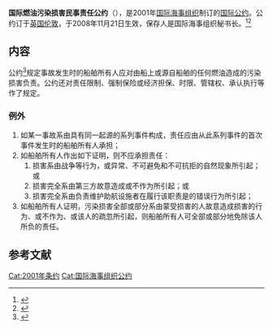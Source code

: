 {{Infobox treaty
|name=国际燃油污染损害民事责任公约
|date_signed=2001年3月23日
|date_effective=2008年11月21日
|location_signed={{GBR}}[[伦敦|伦敦]]
|depositor=[[国际海事组织|国际海事组织]]秘书长
|languages=阿拉伯文、中文、英文、<br>法文、俄文、西班牙文
|parties=100（截至2021年3月2日）<ref>{{Cite web|title=Status Of Treaties|url=https://wwwcdn.imo.org/localresources/en/About/Conventions/StatusOfConventions/StatusOfTreaties.pdf|publisher=wwwcdn.imo.org|language=en|accessdate=2020-03-18|archive-date=2021-09-29|archive-url=https://web.archive.org/web/20210929230708/https://wwwcdn.imo.org/localresources/en/About/Conventions/StatusOfConventions/StatusOfTreaties.pdf|dead-url=no}}</ref>
}}

'''国际燃油污染损害民事责任公约'''（{{lang-en|International Convention on Civil Liability for Bunker Oil Pollution Damage}}），是2001年[[国际海事组织|国际海事组织]]制订的[[国际公约|国际公约]]。公约订于[[英国|英国]][[伦敦|伦敦]]，于2008年11月21日生效，保存人是国际海事组织秘书长。<ref>{{Cite web|title=International Convention on Civil Liability for Bunker Oil Pollution Damage (BUNKER)|url=https://www.imo.org/en/About/Conventions/Pages/International-Convention-on-Civil-Liability-for-Bunker-Oil-Pollution-Damage-(BUNKER).aspx|accessdate=2021-01-15|publisher=www.imo.org|language=en|dead-url=no|archive-date=2020-11-29|archive-url=https://web.archive.org/web/20201129071546/https://www.imo.org/en/About/Conventions/Pages/International-Convention-on-Civil-Liability-for-Bunker-Oil-Pollution-Damage-(BUNKER).aspx}}</ref><ref>{{Cite web|title=2001年国际燃油污染损害民事责任公约|url=http://treaty.mfa.gov.cn/Treaty/web/detail1.jsp?objid=1542873551048|accessdate=2021-01-15|publisher=treaty.mfa.gov.cn|language=zh-hans|archive-date=2021-10-14|archive-url=https://web.archive.org/web/20211014041537/http://treaty.mfa.gov.cn/Treaty/web/detail1.jsp?objid=1542873551048|dead-url=no}}</ref>

== 内容 ==
公约<ref>{{Cite web|title=2001年国际燃油污染损害民事责任公约-文本|url=http://treaty.mfa.gov.cn/tykfiles/20181122/1542873545501.pdf|accessdate=2021-01-15|publisher=treaty.mfa.gov.cn|language=zh-hans|archive-date=2021-01-21|archive-url=https://web.archive.org/web/20210121031603/http://treaty.mfa.gov.cn/tykfiles/20181122/1542873545501.pdf|dead-url=no}}</ref>规定事故发生时的船舶所有人应对由船上或源自船舶的任何燃油造成的污染损害负责。公约还对责任限制、强制保险或经济担保、时限、管辖权、承认执行等作了规定。
=== 例外 ===
# 如某一事故系由具有同一起源的系列事件构成，责任应由从此系列事件的首次事件发生时的船舶所有人承担；
# 如船舶所有人作出如下证明，则不应承担责任：
## 损害系由战争等行为，或异常、不可避免和不可抗拒的自然现象所引起；或
## 损害完全系由第三方故意造成或不作为所引起；或
## 损害完全系由负责维护助航设施者在履行该职责是的错误行为所引起；
# 如船舶所有人证明，污染损害全部或部分系由蒙受损害的人故意造成损害的行为、或不作为、或该人的疏忽所引起，则船舶所有人可全部或部分地免除该人所负的责任。

== 参考文献 ==
{{reflist}}
{{国际海事组织公约}}
[[Cat:2001年条约|Cat:2001年条约]]
[[Cat:国际海事组织公约|Cat:国际海事组织公约]]